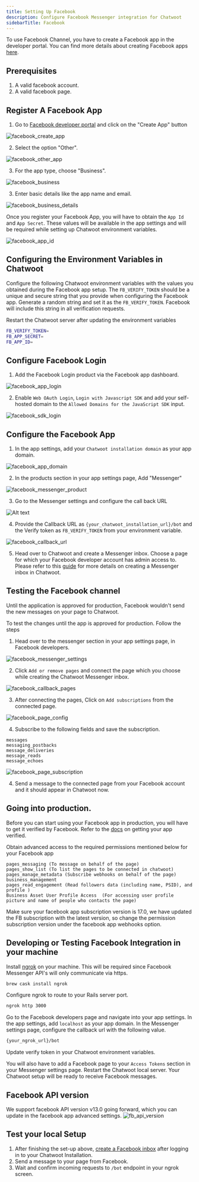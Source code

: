 ```yaml
---
title: Setting Up Facebook
description: Configure Facebook Messenger integration for Chatwoot
sidebarTitle: Facebook
---
```


To use Facebook Channel, you have to create a Facebook app in the developer portal. You can find more details about creating Facebook apps [here](https://developers.facebook.com/docs/apps/#register).

## Prerequisites

1. A valid facebook account.
2. A valid facebook page.

## Register A Facebook App

1. Go to [Facebook developer portal](https://developers.facebook.com/apps/) and click on the "Create App" button

![facebook_create_app](/self-hosted/images/facebook/facebook-create-app.png)

2. Select the option "Other".

![facebook_other_app](/self-hosted/images/facebook/facebook_other_app.png)

3. For the app type, choose "Business".

![facebook_business](/self-hosted/images/facebook/facebook_business.png)

3. Enter basic details like the app name and email.

![facebook_business_details](/self-hosted/images/facebook/facebook_business_details.png)

Once you register your Facebook App, you will have to obtain the `App Id` and `App Secret`. These values will be available in the app settings and will be required while setting up Chatwoot environment variables.

![facebook_app_id](/self-hosted/images/facebook/facebook_app_id.png)

## Configuring the Environment Variables in Chatwoot

Configure the following Chatwoot environment variables with the values you obtained during the Facebook app setup. The `FB_VERIFY_TOKEN` should be a unique and secure string that you provide when configuring the Facebook app. Generate a random string and set it as the `FB_VERIFY_TOKEN`. Facebook will include this string in all verification requests.

Restart the Chatwoot server after updating the environment variables

```bash
FB_VERIFY_TOKEN=
FB_APP_SECRET=
FB_APP_ID=
```

## Configure Facebook Login

1. Add the Facebook Login product via the Facebook app dashboard.

![facebook_app_login](/self-hosted/images/facebook/facebook_app_login.png)

2. Enable `Web OAuth Login`, `Login with Javascript SDK` and add your self-hosted domain to the `Allowed Domains for the JavaScript SDK` input.

![facebook_sdk_login](/self-hosted/images/facebook/facebook_sdk_login.png)

## Configure the Facebook App

1. In the app settings, add your `Chatwoot installation domain` as your app domain.

![facebook_app_domain](/self-hosted/images/facebook/facebook_app_domain.png)

2. In the products section in your app settings page, Add "Messenger"

![facebook_messenger_product](/self-hosted/images/facebook/facebook_messenger_product.png)

3. Go to the Messenger settings and configure the call back URL

![Alt text](/self-hosted/images/facebook/facebook_messenger_section.png)

4. Provide the Callback URL as `{your_chatwoot_installation_url}/bot` and the Verify token as `FB_VERIFY_TOKEN` from your environment variable.

![facebook_callback_url](/self-hosted/images/facebook/facebook_callback_url.png)

5. Head over to Chatwoot and create a Messenger inbox. Choose a page for which your Facebook developer account has admin access to. Please refer to this [guide](https://www.chatwoot.com/hc/user-guide/articles/1677778588-how-to-setup-a-facebook-channel) for more details on creating a Messenger inbox in Chatwoot.

## Testing the Facebook channel

Until the application is approved for production, Facebook wouldn't send the new messages on your page to Chatwoot.

To test the changes until the app is approved for production. Follow the steps

1. Head over to the messenger section in your app settings page, in Facebook developers.

![facebook_messenger_settings](/self-hosted/images/facebook/facebook_messenger_settings.png)

2. Click `Add or remove pages` and connect the page which you choose while creating the Chatwoot Messenger inbox.

![facebook_callback_pages](/self-hosted/images/facebook/facebook_callback_pages.png)

3. After connecting the pages, Click on `Add subscriptions` from the connected page.

![facebook_page_config](/self-hosted/images/facebook/facebook_page_config.png)

4. Subscribe to the following fields and save the subscription.

```
messages
messaging_postbacks
message_deliveries
message_reads
message_echoes
```

![facebook_page_subscription](/self-hosted/images/facebook/facebook_page_subscription.png)

4. Send a message to the connected page from your Facebook account and it should appear in Chatwoot now.

## Going into production.

Before you can start using your Facebook app in production, you will have to get it verified by Facebook. Refer to the [docs](https://developers.facebook.com/docs/apps/review/) on getting your app verified.

Obtain advanced access to the required permissions mentioned below for your Facebook app

```
pages_messaging (To message on behalf of the page)
pages_show_list (To list the pages to be connected in chatwoot)
pages_manage_metadata (Subscribe webhooks on behalf of the page)
business_management
pages_read_engagement (Read followers data (including name, PSID), and profile )
Business Asset User Profile Access  (For accessing user profile picture and name of people who contacts the page)
```

<Warning>
Make sure your facebook app subscription version is 17.0, we have updated the FB subscription with the latest version, so change the permission subscription version under the facebook app webhooks option.
</Warning>

## Developing or Testing Facebook Integration in your machine

Install [ngrok](https://ngrok.com/docs) on your machine. This will be required since Facebook Messenger API's will only communicate via https.

```bash
brew cask install ngrok
```

Configure ngrok to route to your Rails server port.

```bash
ngrok http 3000
```

Go to the Facebook developers page and navigate into your app settings. In the app settings, add `localhost` as your app domain.
In the Messenger settings page, configure the callback url with the following value.

```bash
{your_ngrok_url}/bot
```

Update verify token in your Chatwoot environment variables.

You will also have to add a Facebook page to your `Access Tokens` section in your Messenger settings page.
Restart the Chatwoot local server. Your Chatwoot setup will be ready to receive Facebook messages.

## Facebook API version

We support facebook API version v13.0 going forward, which you can update in the facebook app advanced settings.
![fb_api_version](/self-hosted/images/facebook/fb_api_version.png)

## Test your local Setup

1. After finishing the set-up above, [create a Facebook inbox](https://www.chatwoot.com/hc/user-guide/articles/1677778588-how-to-setup-a-facebook-channel) after logging in to your Chatwoot Installation.
2. Send a message to your page from Facebook.
3. Wait and confirm incoming requests to `/bot` endpoint in your ngrok screen. 